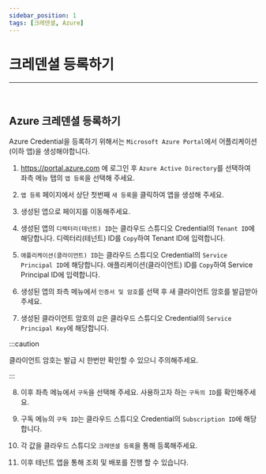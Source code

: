 ```yaml
---
sidebar_position: 1
tags: [크레덴셜, Azure]
---
```



# 크레덴셜 등록하기
<hr/>
<br />

## Azure 크레덴셜 등록하기

Azure Credential을 등록하기 위해서는 ```Microsoft Azure Portal```에서 어플리케이션(이하 앱)을 생성해야합니다.

1. https://portal.azure.com 에 로그인 후 ```Azure Active Directory```를 선택하여 좌측 메뉴 탭의 ```앱 등록```을 선택해 주세요.

2. ```앱 등록``` 페이지에서 상단 첫번째 ```새 등록```을 클릭하여 앱을 생성해 주세요.

3. 생성된 앱으로 페이지를 이동해주세요.

4. 생성된 앱의 ```디렉터리(테넌트) ID```는 클라우드 스튜디오 Credential의 ```Tenant ID```에 해당합니다. 디렉터리(테넌트) ID를 ```Copy```하여 Tenant ID에 입력합니다. 

5. ```애플리케이션(클라이언트) ID```는 클라우드 스튜디오 Credential의 ```Service Principal ID```에 해당합니다. 애플리케이션(클라이언트) ID를 ```Copy```하여 Service Principal ID에 입력합니다.

6. 생성된 앱의 좌측 메뉴에서 ```인증서 및 암호```를 선택 후 새 클라이언트 암호를 발급받아주세요.

7. 생성된 클라이언트 암호의 ```값```은 클라우드 스튜디오 Credential의 ```Service Principal Key```에 해당합니다. 

:::caution

클라이언트 암호는 발급 시 한번만 확인할 수 있으니 주의해주세요.

:::

8. 이후 좌측 메뉴에서 ```구독```을 선택해 주세요. 사용하고자 하는 ```구독의 ID```를 확인해주세요.

9. 구독 메뉴의 ```구독 ID```는 클라우드 스튜디오 Credential의 ```Subscription ID```에 해당합니다.

10. 각 값을 클라우드 스튜디오 ```크레덴셜 등록```을 통해 등록해주세요.

11. 이후 테넌트 앱을 통해 조회 및 배포를 진행 할 수 있습니다.
